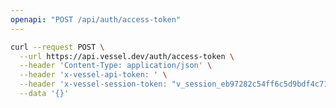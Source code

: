 ```yaml
---
openapi: "POST /api/auth/access-token"
---
```


<RequestExample>

```bash Request
curl --request POST \
  --url https://api.vessel.dev/auth/access-token \
  --header 'Content-Type: application/json' \
  --header 'x-vessel-api-token: ' \
  --header 'x-vessel-session-token: "v_session_eb97282c54ff6c5d9bdf4c716a01d6950c02d361183088769acbe302f94caf52"' \
  --data '{}'
```

</RequestExample>
